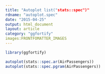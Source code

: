 ```yaml
---
title: "Autoplot list("stats::spec")"
rdname: "autoplot.spec"
date: "2015-04-25"
output: html_document
layout: article
category: "ggfortify"
images:FRONTFOMATTER_IMAGES
---
```


```r
library(ggfortify)
```

```r
autoplot(stats::spec.ar(AirPassengers))
autoplot(stats::spec.pgram(AirPassengers))



```
